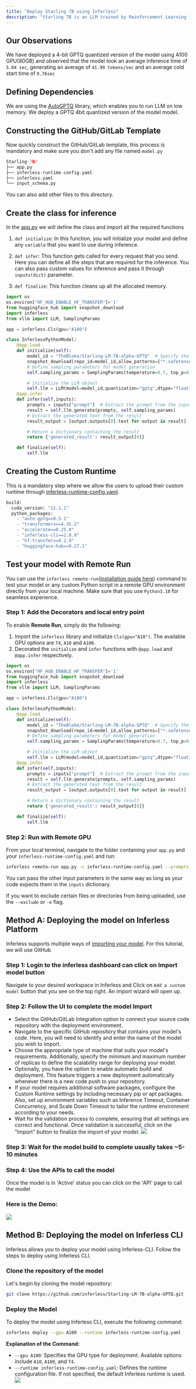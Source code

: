 ```yaml
---
title: "Deploy Starling 7B using Inferless"
description: "Starling 7B is an LLM trained by Reinforcement Learning from AI Feedback (RLAIF). Starling-7B-alpha scores 8.09 in MT Bench with GPT-4 as a judge, outperforming every model to date on MT-Bench"
---
```


## Our Observations

We have deployed a 4-bit GPTQ quantized version of the model using A100 GPU(80GB) and observed that the model took an average inference time of `5.04 sec`, generating an average of `41.99 tokens/sec` and an average cold start time of `9.76sec`

## Defining Dependencies

We are using the [AutoGPTQ](https://github.com/PanQiWei/AutoGPTQ/) library, which enables you to run LLM on low memory. We deploy a GPTQ 4bit quantized version of the model model.

## Constructing the GitHub/GitLab Template

Now quickly construct the GitHub/GitLab template, this process is mandatory and make sure you don't add any file named `model.py`

```python
Starling-7B/
├── app.py
├── inferless-runtime-config.yaml
├── inferless.yaml
└── input_schema.py
```

You can also add other files to this directory.

## Create the class for inference

In the [app.py](https://github.com/inferless/starling-lm-7b-alpha-gptq/blob/main/app.py) we will define the class and import all the required functions

1.  `def initialize`: In this function, you will initialize your model and define any `variable` that you want to use during inference.

2.  `def infer`: This function gets called for every request that you send. Here you can define all the steps that are required for the inference. You can also pass custom values for inference and pass it through `inputs(dict)` parameter.

3.  `def finalize`: This function cleans up all the allocated memory.

```python
import os
os.environ["HF_HUB_ENABLE_HF_TRANSFER"]='1'
from huggingface_hub import snapshot_download
import inferless
from vllm import LLM, SamplingParams

app = inferless.Cls(gpu="A100")

class InferlessPythonModel:
    @app.load
    def initialize(self):
        model_id = "TheBloke/Starling-LM-7B-alpha-GPTQ"  # Specify the model repository ID
        snapshot_download(repo_id=model_id,allow_patterns=["*.safetensors"])
        # Define sampling parameters for model generation
        self.sampling_params = SamplingParams(temperature=0.7, top_p=0.95, max_tokens=200)

        # Initialize the LLM object
        self.llm = LLM(model=model_id,quantization="gptq",dtype="float16")
    @app.infer
    def infer(self,inputs):
        prompts = inputs["prompt"]  # Extract the prompt from the input
        result = self.llm.generate(prompts, self.sampling_params)
        # Extract the generated text from the result
        result_output = [output.outputs[0].text for output in result]

        # Return a dictionary containing the result
        return {'generated_result': result_output[0]}

    def finalize(self):
        self.llm
```

## Creating the Custom Runtime

This is a mandatory step where we allow the users to upload their custom runtime through [inferless-runtime-config.yaml](https://github.com/inferless/starling-lm-7b-alpha-gptq/blob/main/inferless-runtime-config.yaml).

```python
build:
  cuda_version: "12.1.1"
  python_packages:
    - "auto-gptq==0.5.1"
    - "transformers==4.35.2"
    - "accelerate==0.25.0"
    - "inferless-cli==2.0.9"
    - "hf-transfer==0.1.9"
    - "huggingface-hub==0.27.1"
```

## Test your model with Remote Run

You can use the `inferless remote-run`([installation guide here](https://docs.inferless.com/model-import/cli-import#cli-import)) command to test your model or any custom Python script in a remote GPU environment directly from your local machine. Make sure that you use `Python3.10` for seamless experience.

### Step 1: Add the Decorators and local entry point
To enable **Remote Run**, simply do the following:
1. Import the `inferless` library and initialize `Cls(gpu="A10")`. The available GPU options are `T4`, `A10` and `A100`.
2. Decorated the `initialize` and `infer` functions with `@app.load` and `@app.infer` respectively.

```python
import os
os.environ["HF_HUB_ENABLE_HF_TRANSFER"]='1'
from huggingface_hub import snapshot_download
import inferless
from vllm import LLM, SamplingParams

app = inferless.Cls(gpu="A100")

class InferlessPythonModel:
    @app.load
    def initialize(self):
        model_id = "TheBloke/Starling-LM-7B-alpha-GPTQ"  # Specify the model repository ID
        snapshot_download(repo_id=model_id,allow_patterns=["*.safetensors"])
        # Define sampling parameters for model generation
        self.sampling_params = SamplingParams(temperature=0.7, top_p=0.95, max_tokens=200)

        # Initialize the LLM object
        self.llm = LLM(model=model_id,quantization="gptq",dtype="float16")
    @app.infer
    def infer(self,inputs):
        prompts = inputs["prompt"]  # Extract the prompt from the input
        result = self.llm.generate(prompts, self.sampling_params)
        # Extract the generated text from the result
        result_output = [output.outputs[0].text for output in result]

        # Return a dictionary containing the result
        return {'generated_result': result_output[0]}

    def finalize(self):
        self.llm
```

### Step 2: Run with Remote GPU

From your local terminal, navigate to the folder containing your `app.py` and your `inferless-runtime-config.yaml` and run:

```bash
inferless remote-run app.py -c inferless-runtime-config.yaml --prompts "What is Quantum Computing?"
```

You can pass the other input parameters in the same way as long as your code expects them in the `inputs` dictionary.

If you want to exclude certain files or directories from being uploaded, use the `--exclude` or `-e` flag.

##  Method A: Deploying the model on Inferless Platform

Inferless supports multiple ways of [importing your model](https://docs.inferless.com/model-import/file-structure-requirements). For this tutorial, we will use GitHub. 

### Step 1: Login to the inferless dashboard can click on Import model button
Navigate to your desired workspace in Inferless and Click on `Add a custom model` button that you see on the top right. An import wizard will open up.

### Step 2: Follow the UI to complete the model  Import
- Select the GitHub/GitLab Integration option to connect your source code repository with the deployment environment.
- Navigate to the specific GitHub repository that contains your model's code. Here, you will need to identify and enter the name of the model you wish to import.
- Choose the appropriate type of machine that suits your model's requirements. Additionally, specify the minimum and maximum number of replicas to define the scalability range for deploying your model.
- Optionally, you have the option to enable automatic build and deployment. This feature triggers a new deployment automatically whenever there is a new code push to your repository.
- If your model requires additional software packages, configure the Custom Runtime settings by including necessary pip or apt packages. Also, set up environment variables such as  Inference Timeout, Container Concurrency, and Scale Down Timeout to tailor the runtime environment according to your needs.
- Wait for the validation process to complete, ensuring that all settings are correct and functional. Once validation is successful, click on the "Import" button to finalize the import of your model.
![](/images/import.jpg)

### Step 3: Wait for the model build to complete usually takes ~5-10 minutes

### Step 4: Use the APIs to call the model
Once the model is in 'Active' status you can click on the 'API' page to call the model

### Here is the Demo:

![](/gif/gif6.gif)

 

## Method B: Deploying the model on Inferless CLI

Inferless allows you to deploy your model using Inferless-CLI. Follow the steps to deploy using Inferless CLI.

### Clone the repository of the model
Let's begin by cloning the model repository:
```bash
git clone https://github.com/inferless/Starling-LM-7B-alpha-GPTQ.git
```

### Deploy the Model
To deploy the model using Inferless CLI, execute the following command:
```bash
inferless deploy --gpu A100 --runtime inferless-runtime-config.yaml
```

**Explanation of the Command:**

- `--gpu A100`: Specifies the GPU type for deployment. Available options include `A10`, `A100`, and `T4`.
- `--runtime inferless-runtime-config.yaml`: Defines the runtime configuration file. If not specified, the default Inferless runtime is used.
![](/images/cli-image.png)